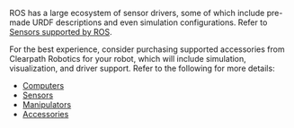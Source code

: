ROS has a large ecosystem of sensor drivers, some of which include pre-made URDF descriptions and
even simulation configurations. Refer to [Sensors supported by ROS](http://wiki.ros.org/Sensors).

For the best experience, consider purchasing supported accessories from Clearpath Robotics for your
robot, which will include simulation, visualization, and driver support. Refer to the following
for more details:

- [Computers](/docs/computers)
- [Sensors](/docs/sensors)
- [Manipulators](/docs/manipulators)
- [Accessories](/docs/accessories)
